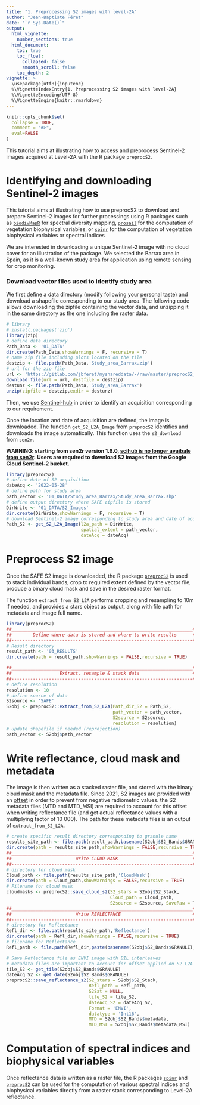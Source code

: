 ```yaml
---
title: "1. Preprocessing S2 images with level-2A"
author: "Jean-Baptiste Féret"
date: "`r Sys.Date()`"
output:
  html_vignette:
    number_sections: true
  html_document:
    toc: true
    toc_float:
      collapsed: false
      smooth_scroll: false
    toc_depth: 2
vignette: >
  \usepackage[utf8]{inputenc}
  %\VignetteIndexEntry{1. Preprocessing S2 images with level-2A}
  %\VignetteEncoding{UTF-8}
  %\VignetteEngine{knitr::rmarkdown}
---
```

  
```r
knitr::opts_chunk$set(
  collapse = TRUE,
  comment = "#>",
  eval=FALSE
)
```

This tutorial aims at illustrating how to access and preprocess Sentinel-2 images acquired at Level-2A with the R package `preprocS2`. 


# Identifying and downloading Sentinel-2 images

This tutorial aims at illustrating how to use preprocS2 to download and prepare Sentinel-2 images for further processings using R packages such as [`biodivMapR`](https://jbferet.github.io/biodivMapR/index.html) for spectral diversity mapping, [`prosail`](https://jbferet.gitlab.io/prosail/index.html) for the computation of vegetation biophysical variables, or [`spinr`](https://gitlab.com/jbferet/spinr) for the computation of vegetation biophysical variables or spectral indices

We are interested in downloading a unique Sentinel-2 image with no cloud cover for an illustration of the package. 
We selected the Barrax area in Spain, as it is a well-known study area for application using remote sensing for crop monitoring. 

### Download vector files used to identify study area

We first define a data directory (modify following your personal taste) and download a shapefile corresponding to our study area.
The following code allows downloading the zipfile containing the vector data, and unzipping it in the same directory as the one including the raster data.

```r
# library
# install.packages('zip')
library(zip)
# define data directory
Path_Data <- '01_DATA'
dir.create(Path_Data,showWarnings = F, recursive = T)
# name zip file including plots located on the tile
destzip <- file.path(Path_Data,'Study_area_Barrax.zip')
# url for the zip file
url <- 'https://gitlab.com/jbferet/myshareddata/-/raw/master/preprocS2_Example/Study_area_Barrax.zip'
download.file(url = url, destfile = destzip)
destunz <- file.path(Path_Data,'Study_area_Barrax')
unzip(zipfile = destzip,exdir = destunz)
```



Then, we use [Sentinel-hub](https://apps.sentinel-hub.com/eo-browser/?zoom=11&lat=39.09836&lng=-2.01462&themeId=DEFAULT-THEME&visualizationUrl=https%3A%2F%2Fservices.sentinel-hub.com%2Fogc%2Fwms%2Fbd86bcc0-f318-402b-a145-015f85b9427e&datasetId=S2L2A&fromTime=2021-05-13T00%3A00%3A00.000Z&toTime=2021-05-13T23%3A59%3A59.999Z&layerId=1_TRUE_COLOR) in order to identify an acquisition corresponding to our requirement. 

Once the location and date of acquisition are defined, the image is downloaded.
The function `get_S2_L2A_Image` from `preprocS2` identifies and downloads the 
image automatically. 
This function uses the `s2_download` from `sen2r`. 

__WARNING: starting from sen2r version 1.6.0, [scihub is no longer avaibale from sen2r](https://github.com/ranghetti/sen2r/issues/464).__ 
__Users are required to download S2 images from the Google Cloud Sentinel-2 bucket.__

```r
library(preprocS2)
# define date of S2 acquisition
dateAcq <- '2022-05-28'
# define path for study area
path_vector <- '01_DATA/Study_area_Barrax/Study_area_Barrax.shp'
# define output directory where SAFE zipfile is stored
DirWrite <- '01_DATA/S2_Images'
dir.create(DirWrite,showWarnings = F, recursive = T)
# download Sentinel-2 image corresponding to study area and date of acquisition 
Path_S2 <- get_S2_L2A_Image(l2a_path = DirWrite, 
                            spatial_extent = path_vector, 
                            dateAcq = dateAcq)
```

# Preprocess S2 image

Once the SAFE S2 image is downloaded, the R package [`preprocS2`](https://jbferet.gitlab.io/preprocS2/index.html) is used to stack individual bands, crop to required extent defined by the vector file, produce a binary cloud mask and save in the desired raster format.

The function `extract_from_S2_L2A` performs cropping and resampling to 10m if needed, and provides a stars object as output, along with file path for metadata and image full name.

```r
library(preprocS2)
##____________________________________________________________________##
##        Define where data is stored and where to write results      ##
##--------------------------------------------------------------------##
# Result directory
result_path <- '03_RESULTS'
dir.create(path = result_path,showWarnings = FALSE,recursive = TRUE)

##____________________________________________________________________##
##                  Extract, resample & stack data                    ##
##--------------------------------------------------------------------##
# define resolution
resolution <- 10
# define source of data
S2source <- 'SAFE'
S2obj <- preprocS2::extract_from_S2_L2A(Path_dir_S2 = Path_S2,
                                        path_vector = path_vector,
                                        S2source = S2source,
                                        resolution = resolution)
# update shapefile if needed (reprojection)
path_vector <- S2obj$path_vector

```

# Write reflectance, cloud mask and metadata

The image is then written as a stacked raster file, and stored with the binary 
cloud mask and the metadata file.
Since 2021, S2 images are provided with an [offset](https://sentinels.copernicus.eu/web/sentinel/-/copernicus-sentinel-2-major-products-upgrade-upcoming) in order to prevent from negative radiometric values. 
the S2 metadata files (MTD and MTD_MSI) are required to account for this offset 
when writing reflectance file (and get actual reflectance values with a multiplying 
factor of 10 000). 
The path for these metadata files is an output of `extract_from_S2_L2A`.

```r
# create specific result directory corresponding to granule name
results_site_path <- file.path(result_path,basename(S2obj$S2_Bands$GRANULE))
dir.create(path = results_site_path,showWarnings = FALSE,recursive = TRUE)
##____________________________________________________________________##
##                        Write CLOUD MASK                            ##
##--------------------------------------------------------------------##
# directory for cloud mask
Cloud_path <- file.path(results_site_path,'CloudMask')
dir.create(path = Cloud_path,showWarnings = FALSE,recursive = TRUE)
# Filename for cloud mask
cloudmasks <- preprocS2::save_cloud_s2(S2_stars = S2obj$S2_Stack,
                                       Cloud_path = Cloud_path,
                                       S2source = S2source, SaveRaw = T)
##____________________________________________________________________##
##                        Write REFLECTANCE                           ##
##--------------------------------------------------------------------##
# directory for Reflectance
Refl_dir <- file.path(results_site_path,'Reflectance')
dir.create(path = Refl_dir,showWarnings = FALSE,recursive = TRUE)
# filename for Reflectance
Refl_path <- file.path(Refl_dir,paste(basename(S2obj$S2_Bands$GRANULE),'_Refl',sep = ''))

# Save Reflectance file as ENVI image with BIL interleaves
# metadata files are important to account for offset applied on S2 L2A products 
tile_S2 <- get_tile(S2obj$S2_Bands$GRANULE)
dateAcq_S2 <- get_date(S2obj$S2_Bands$GRANULE)
preprocS2::save_reflectance_s2(S2_stars = S2obj$S2_Stack, 
                               Refl_path = Refl_path,
                               S2Sat = NULL, 
                               tile_S2 = tile_S2, 
                               dateAcq_S2 = dateAcq_S2,
                               Format = 'ENVI', 
                               datatype = 'Int16', 
                               MTD = S2obj$S2_Bands$metadata, 
                               MTD_MSI = S2obj$S2_Bands$metadata_MSI)
```


# Computation of spectral indices and biophysical variables

Once reflectance data is written as a raster file, the R packages 
[`spinr`](https://gitlab.com/jbferet/spinr) and [`preprocS2`](https://jbferet.gitlab.io/prosail/) 
can be used for the computation of various spectral indices and biophysical 
variables directly from a raster stack corresponding to Level-2A reflectance. 
